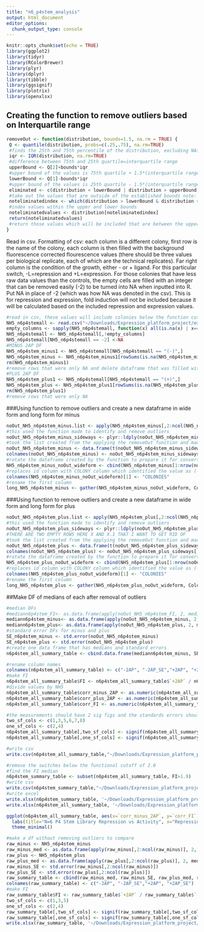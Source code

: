 ```yaml
---
title: "n6_p4stem_analysis"
output: html_document
editor_options: 
  chunk_output_type: console
---
```


```r
knitr::opts_chunk$set(echo = TRUE)
library(ggplot2)
library(tidyr)
library(RColorBrewer)
library(plyr)
library(dplyr)
library(tibble)
library(ggsignif)
library(plotrix)
library(openxlsx)
```

## Creating the function to remove outliers based on Interquartile range
```r
removeOut <- function(distribution, bounds=1.5, na.rm = TRUE) {
 Q <- quantile(distribution, probs=c(.25,.75), na.rm=TRUE) 
 #finds the 25th and 75th percentile of the distribution, excluding NAs
 iqr <- IQR(distribution, na.rm=TRUE)
 #difference between 75th and 25th quartile=interquartile range
 upperBound <- Q[2]+bounds*iqr
 #upper bound of the values is 75th quartile + 1.5*(interquartile range) note: that 1.5 can be vaired by changing bound
 lowerBound <- Q[1]-bounds*iqr
 #upper bound of the values is 25th quartile - 1.5*(interquartile range)
 eliminated <- c(distribution < lowerBound | distribution > upperBound)
 #take out the values that are outside of the established bounds note: that 1.5 can be vaired by changing bound
 noteliminatedindex <- which(distribution > lowerBound & distribution < upperBound)
 #index values within the upper and lower bounds
 noteliminatedvalues <- distribution[noteliminatedindex]
 return(noteliminatedvalues)
 #return those values which will be included that are between the upper and lower bounds 
}
```

Read in csv.
Formatting of csv: each column is a different colony, first row is the name of the colony, each column is then filled with the background fluorescence corrected flourescence values (there should be three values per biological replicate, each of which are the technical replicates). Far right column is the condition of the growth, either - or + ligand. For this particular switch, -L=repression and +L=expression. For those colonies that have less raw data values than the controls, the empty cells are filled with an integer that can be removed easily (-2) to be turned into NA when inputted into R. 
Put NA in place of -2 (which was how NA was denoted in the csv).
This is for repression and expression, fold induction will not be included because it will be calculated based on the included repression and expression values.
```r
#read in csv, these values will include colonies below the function cut off which has been defined here as 2.0
NH5_n6p4stemall <- read.csv("~/Downloads/Expression_platform_project/expression_platform_files/N6_P4stem_data (4).csv", header=T)
empty_columns <- sapply(NH5_n6p4stemall, function(x) all(is.na(x) | x==""))
NH5_n6p4stemall <- NH5_n6p4stemall[,!empty_columns]
NH5_n6p4stemall[NH5_n6p4stemall == -2] <-NA
#MINUS 2AP DF
NH5_n6p4stem_minus1 <- NH5_n6p4stemall[NH5_n6p4stemall == "(-)",]
NH5_n6p4stem_minus <- NH5_n6p4stem_minus1[rowSums(is.na(NH5_n6p4stem_minus1)) !=ncol(NH5_n6p4stem_minus1),]
rm(NH5_n6p4stem_minus1)
#remove rows that were only NA and delete dataframe that was filled with NA only columns
#PLUS 2AP DF
NH5_n6p4stem_plus1 <- NH5_n6p4stemall[NH5_n6p4stemall == "(+)",]
NH5_n6p4stem_plus <- NH5_n6p4stem_plus1[rowSums(is.na(NH5_n6p4stem_plus1)) !=ncol(NH5_n6p4stem_plus1),]
rm(NH5_n6p4stem_plus1)
#remove rows that were only NA 
```

###Using function to remove outliers and create a new dataframe in wide form and long form for minus
```r
noOut_NH5_n6p4stem_minus.list <- apply(NH5_n6p4stem_minus[,2:ncol(NH5_n6p4stem_minus)], 2, removeOut, na.rm=TRUE)
#this used the function made to identify and remove outliers 
noOut_NH5_n6p4stem_minus_sideways <- plyr::ldply(noOut_NH5_n6p4stem_minus.list, rbind)
#took the list created from the applying the removeOut function and made it into a dataframe 
noOut_NH5_n6p4stem_minus <- data.frame(t(noOut_NH5_n6p4stem_minus_sideways[-1]))
colnames(noOut_NH5_n6p4stem_minus) <- noOut_NH5_n6p4stem_minus_sideways[,1]
#rotate the dataframe created by the function to prepare it for converting to long form 
NH5_n6p4stem_minus_noOut_wideform <- cbind(NH5_n6p4stem_minus[1:nrow(noOut_NH5_n6p4stem_minus),1], noOut_NH5_n6p4stem_minus[,1:ncol(noOut_NH5_n6p4stem_minus)])
#replaces id column with COLONY column which identified the value as (-) or (+)
colnames(NH5_n6p4stem_minus_noOut_wideform)[1] <- "COLONIES"
#rename the first column 
long_NH5_n6p4stem_minus <- gather(NH5_n6p4stem_minus_noOut_wideform, Colony_Name, Fluorescence, -COLONIES)
```

###Using function to remove outliers and create a new dataframe in wide form and long form for plus
```r

noOut_NH5_n6p4stem_plus.list <- apply(NH5_n6p4stem_plus[,2:ncol(NH5_n6p4stem_plus)], 2, removeOut, na.rm=TRUE)
#this used the function made to identify and remove outliers 
noOut_NH5_n6p4stem_plus_sideways <- plyr::ldply(noOut_NH5_n6p4stem_plus.list, rbind)
#THERE ARE TWO EMPTY ROWS HERE X AND X.1 THAT I WANT TO GET RID OF 
#took the list created from the applying the removeOut function and made it into a dataframe 
noOut_NH5_n6p4stem_plus <- data.frame(t(noOut_NH5_n6p4stem_plus_sideways[-1]))
colnames(noOut_NH5_n6p4stem_plus) <- noOut_NH5_n6p4stem_plus_sideways[,1]
#rotate the dataframe created by the function to prepare it for converting to long form 
NH5_n6p4stem_plus_noOut_wideform <- cbind(NH5_n6p4stem_plus[1:nrow(noOut_NH5_n6p4stem_plus),1], noOut_NH5_n6p4stem_plus[,1:ncol(noOut_NH5_n6p4stem_plus)])
#replaces id column with COLONY column which identified the value as (-) or (+)
colnames(NH5_n6p4stem_plus_noOut_wideform)[1] <- "COLONIES"
#rename the first column 
long_NH5_n6p4stem_plus <- gather(NH5_n6p4stem_plus_noOut_wideform, Colony_Name, Fluorescence, -COLONIES)
```

##Make DF of medians of each after removal of outliers 
```r
#median DFs
#mediann6p4stem_FI<- as.data.frame(apply(noOut_NH5_n6p4stem_FI, 2, median, na.rm=TRUE))
mediann6p4stem_minus<- as.data.frame(apply(noOut_NH5_n6p4stem_minus, 2, median, na.rm=TRUE))
mediann6p4stem_plus<- as.data.frame(apply(noOut_NH5_n6p4stem_plus, 2, median, na.rm=TRUE))
#standard error DFs for minus and plus
SE_n6p4stem_minus <- std.error(noOut_NH5_n6p4stem_minus)
SE_n6p4stem_plus <- std.error(noOut_NH5_n6p4stem_plus)
#create one data frame that has medians and standard errors
n6p4stem_all_summary_table <- cbind.data.frame(mediann6p4stem_minus, SE_n6p4stem_minus, mediann6p4stem_plus, SE_n6p4stem_plus)

#rename column names
colnames(n6p4stem_all_summary_table) <- c("-2AP", "-2AP_SE","+2AP", "+2AP_SE")
#make FI
n6p4stem_all_summary_table$FI <- n6p4stem_all_summary_table$`+2AP` / n6p4stem_all_summary_table$`-2AP`
#divide values by NH5
n6p4stem_all_summary_table$corr_minus_2AP <- as.numeric(n6p4stem_all_summary_table$'-2AP')/n6p4stem_all_summary_table[c("NH5"),c("-2AP")]
n6p4stem_all_summary_table$corr_plus_2AP <- as.numeric(n6p4stem_all_summary_table$'+2AP')/n6p4stem_all_summary_table[c("NH5"),c("+2AP")]
n6p4stem_all_summary_table$corr_FI <- as.numeric(n6p4stem_all_summary_table$FI)/n6p4stem_all_summary_table[c("NH5"),c("FI")]

#the measurements should have 2 sig figs and the standards errors should have 1 sig fig
two_sf_cols <- c(1,3,5,6,7,8)
one_sf_cols <- c(2,4)
n6p4stem_all_summary_table[,two_sf_cols] <- signif(n6p4stem_all_summary_table[,two_sf_cols],2)
n6p4stem_all_summary_table[,one_sf_cols] <- signif(n6p4stem_all_summary_table[,one_sf_cols],1)

#write csv
write.csv(n6p4stem_all_summary_table,"~/Downloads/Expression_platform_project/expression_platform_files/analysis/output_files/n6_P4stem/n6p4stem_all_summary_table.csv", row.names = TRUE)

#remove the switches below the functional cutoff of 2.0
#find the FI median
n6p4stem_summary_table <- subset(n6p4stem_all_summary_table, FI>1.9)
#write csv
write.csv(n6p4stem_summary_table,"~/Downloads/Expression_platform_project/expression_platform_files/analysis/output_files/n6_P4stem/n6p4stem_summary_table.csv", row.names = TRUE)
#write excel
write.xlsx(n6p4stem_summary_table, '~/Downloads/Expression_platform_project/expression_platform_files/analysis/output_files/n6_P4stem/n6p4stem_summary_table.xlsx', rowNames = TRUE)
write.xlsx(n6p4stem_all_summary_table, '~/Downloads/Expression_platform_project/expression_platform_files/analysis/output_files/n6_P4stem/n6p4stem_all_summary_table.xlsx', rowNames = TRUE)

ggplot(n6p4stem_all_summary_table, aes(x=`corr_minus_2AP`, y=`corr_FI`))+ geom_point(size=2, alpha=1, show.legend = FALSE)+
  labs(title="N=6 P4 Stem Library Repression vs Activity", x="Repression", y="Fold Induction")+
  theme_minimal()
```

```r
#make a df without removing outliers to compare
raw_minus <- NH5_n6p4stem_minus
raw_minus_med <- as.data.frame(apply(raw_minus[,2:ncol(raw_minus)], 2, median, na.rm=TRUE))
raw_plus <- NH5_n6p4stem_plus
raw_plus_med <- as.data.frame(apply(raw_plus[,2:ncol(raw_plus)], 2, median, na.rm=TRUE))
raw_minus_SE <- std.error(raw_minus[,2:ncol(raw_minus)])
raw_plus_SE <- std.error(raw_plus[,2:ncol(raw_plus)])
raw_summary_table <- cbind(raw_minus_med, raw_minus_SE, raw_plus_med, raw_plus_SE)
colnames(raw_summary_table) <- c("-2AP", "-2AP_SE","+2AP", "+2AP_SE")
#make FI
raw_summary_table$FI <- raw_summary_table$`+2AP` / raw_summary_table$`-2AP`
two_sf_cols <- c(1,3,5)
one_sf_cols <- c(2,4)
raw_summary_table[,two_sf_cols] <- signif(raw_summary_table[,two_sf_cols],2)
raw_summary_table[,one_sf_cols] <- signif(raw_summary_table[,one_sf_cols],1)
write.xlsx(raw_summary_table, '~/Downloads/Expression_platform_project/expression_platform_files/analysis/output_files/n6_P4stem/raw_summary_table_030623.xlsx', rowNames = TRUE)
```
